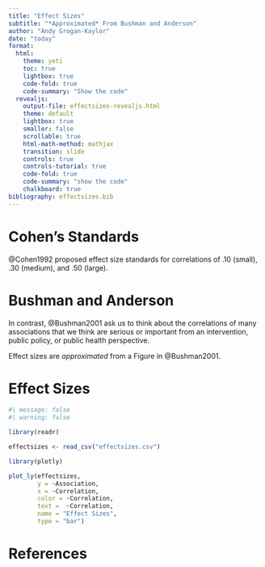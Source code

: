 ```yaml
---
title: "Effect Sizes"
subtitle: "*Approximated* From Bushman and Anderson"
author: "Andy Grogan-Kaylor"
date: "today"
format: 
  html:
    theme: yeti
    toc: true
    lightbox: true
    code-fold: true
    code-summary: "Show the code"
  revealjs:
    output-file: effectsizes-revealjs.html
    theme: default
    lightbox: true
    smaller: false
    scrollable: true
    html-math-method: mathjax
    transition: slide
    controls: true 
    controls-tutorial: true
    code-fold: true
    code-summary: "show the code"
    chalkboard: true
bibliography: effectsizes.bib
---
```


# Cohen's Standards

@Cohen1992 proposed effect size standards for correlations of .10 (small), .30 (medium), and .50 (large).

# Bushman and Anderson

In contrast, @Bushman2001 ask us to think about the correlations of many associations that we think are serious or important from an intervention, public policy, or public health perspective.

Effect sizes are *approximated* from a Figure in @Bushman2001.

# Effect Sizes

```r
#| message: false
#| warning: false

library(readr)

effectsizes <- read_csv("effectsizes.csv")

library(plotly)

plot_ly(effectsizes,
        y = ~Association,
        x = ~Correlation,
        color = ~Correlation,
        text =  ~Correlation,
        name = "Effect Sizes",
        type = "bar")


```

# References





